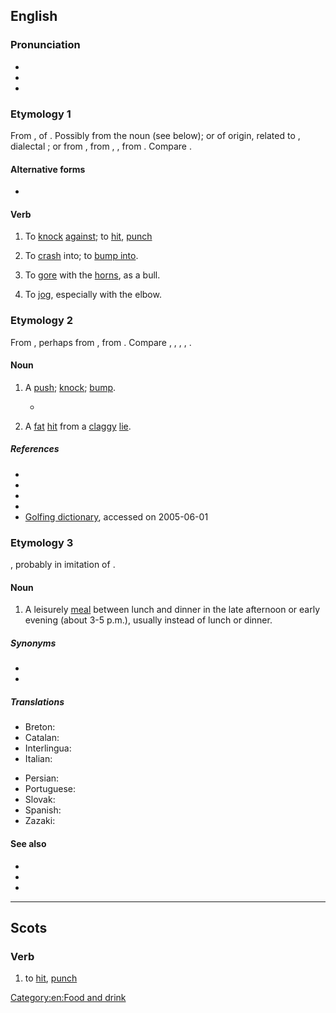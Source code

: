 {{also|Dunch}}
==English==

===Pronunciation===
* {{IPA|en|/dʌnt͡ʃ/}}
* {{audio|en|LL-Q1860 (eng)-Vealhurl-dunch.wav|Audio (Southern England)}}
* {{rhymes|en|ʌntʃ|s=1}}

===Etymology 1===
From {{inh|en|enm|dunchen}}, of {{unk|en|title=uncertain origin}}. Possibly from the noun (see below); or of {{der|en|gmq|-}} origin, related to {{cog|gmq-osw|diunga|t=to hit, knock}}, dialectal {{cog|sv|dunka|t=to beat}}; or from {{inh|en|enm|dengen}}, from {{inh|en|ang|denġan}}, {{m|ang|denċġan|t=to knock, ding}}, from {{inh|en|gem-pro|*dangijaną|t=to bang, knock}}. Compare {{cog|en|dinge}}.

====Alternative forms====
* {{l|en|dunsh}} {{qualifier|Geordie}}

====Verb====
{{en-verb|pres_ptc2=dunchin}}

# {{lb|en|Geordie}} To [[knock]] [[against]]; to [[hit]], [[punch]]
# {{lb|en|Geordie}} To [[crash]] into; to [[bump into]].
# {{lb|en|Scotland}} To [[gore]] with the [[horn]]s, as a bull.
# {{lb|en|British}} To [[jog]], especially with the elbow.

===Etymology 2===
From {{inh|en|enm|dunche}}, perhaps from {{inh|en|ang|*dynċ}}, from {{inh|en|gem-pro|*dunkiz}}. Compare {{cog|non|dykr}}, {{m|non|dynkr|t=a crashing noise}}, {{cog|da|dunk|t=a blow}}, {{cog|sv|dunk|t=a thump, clap}}, {{cog|no|dunk|t=a knock, bump}}.

====Noun====
{{en-noun}}

# {{lb|en|dialectal}} A [[push]]; [[knock]]; [[bump]].
#* {{RQ:Stevenson Kidnapped|passage=And just at the same time the tide caught the brig, and threw the wind out of her sails. She came round into the wind like a top, and the next moment struck the reef with such a '''dunch''' as threw us all flat upon the deck, and came near to shake Mr. Riach from his place upon the mast.}}
# {{lb|en|golf}} A [[fat]] [[hit]] from a [[claggy]] [[lie]].

=====References=====
* {{R:New Geordie Dictionary 1987}}
* {{R:Palgrave}}
* {{R:Dobson & Irwin Newcastle 1970}}
* {{R:Northumberland 1880}}
* [http://www.worldgolf.com/wglibrary/reference/dictionary/dpage.html Golfing dictionary], accessed on 2005-06-01

===Etymology 3===
{{blend|en|dinner|lunch}}, probably in imitation of {{m|en|brunch}}.

====Noun====
{{en-noun|?}}

# {{lb|en|informal|rare}} A leisurely [[meal]] between lunch and dinner in the late afternoon or early evening (about 3-5 p.m.), usually instead of lunch or dinner.
#: {{ux|en|I have a lunchtime meeting tomorrow, so let's have '''dunch''' together instead.}}

=====Synonyms=====
* {{l|en|linner}}
* {{l|en|lupper}}

=====Translations=====
{{trans-top|meal between lunch and dinner}}
* Breton: {{t+|br|adverenn|f}}
* Catalan: {{t+|ca|berenar|m}}
* Interlingua: {{t|ia|merenda}}
* Italian: {{t+|it|merenda|f}}
{{trans-mid}}
* Persian: {{t+|fa|عصرانه|tr=asraneh}}
* Portuguese: {{t+|pt|merenda|f}}
* Slovak: {{t|sk|olovrant|m}}
* Spanish: {{t+|es|merienda|f}}
* Zazaki: {{t|zza|êrene|f}}
{{trans-bottom}}

====See also====
* {{l|en|brinner}}
* {{l|en|brunch}}
* {{l|en|brupper}}

[[Category:en:Food and drink]]

----

==Scots==

===Verb===
{{sco-verb|dunches|dunchin|duncht|duncht}}

# to [[hit]], [[punch]]